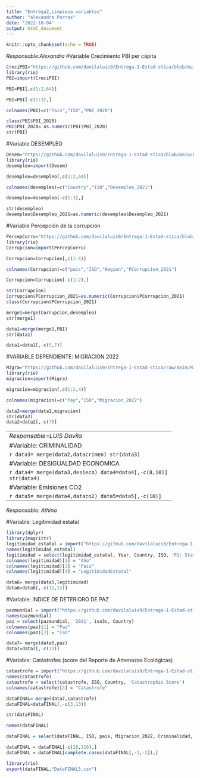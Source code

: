 ---
title: "Entrega2,Limpieza variables"
author: "alexandra Porras"
date: '2022-10-04'
output: html_document
---

```{r setup, include=FALSE}
knitr::opts_chunk$set(echo = TRUE)
```


*Responsable:Alexandra*
#Variable Crecimiento PBI per cápita

```{r}
CreciPBI="https://github.com/davilaluis9/Entrega-1-Estad-stica/blob/main/CreciPIB.xls?raw=true"
library(rio)
PBI=import(CreciPBI)
```
```{r}
PBI=PBI[,c(1:2,64)]
```
```{r}
PBI=PBI[-c(1:3),]
```
```{r}
colnames(PBI)=c("Pais","ISO","PBI_2020")
```

```{r}
class(PBI$PBI_2020)
PBI$PBI_2020= as.numeric(PBI$PBI_2020)
str(PBI)
```

#Variable DESEMPLEO

```{r}
Desem="https://github.com/davilaluis9/Entrega-1-Estad-stica/blob/main/Desempleo.xls?raw=true"
library(rio)
desempleo=import(Desem)
```

```{r}
desempleo=desempleo[,c(1:2,64)]
```
```{r}
colnames(desempleo)=c("Country","ISO","Desempleo_2021")
```
```{r}
desempleo=desempleo[-c(1:3),]
```

```{r}
str(desempleo)
desempleo$Desempleo_2021=as.numeric(desempleo$Desempleo_2021)
```


#Variable Percepción de la corrupción

```{r}
PercepCorru="https://github.com/davilaluis9/Entrega-1-Estad-stica/blob/main/IndicePercepCorru.xlsx?raw=true"
library(rio)
Corrupcion=import(PercepCorru)
```

```{r}
Corrupcion=Corrupcion[,c(1:4)]
```
```{r}
colnames(Corrupcion)=c("pais","ISO","Region","PCorrupcion_2021")
```
```{r}
Corrupcion=Corrupcion[-c(1:2),]
```

```{r}
str(Corrupcion)
Corrupcion$PCorrupcion_2021=as.numeric(Corrupcion$PCorrupcion_2021)
class(Corrupcion$PCorrupcion_2021)
```

```{r}
merge1=merge(Corrupcion,desempleo)
str(merge1)
```

```{r}
data1=merge(merge1,PBI)
str(data1)
```

```{r}
data1=data1[,-c(5,7)]
```

#VARIABLE DEPENDIENTE: MIGRACION 2022

```{r}
Migra="https://github.com/davilaluis9/Entrega-1-Estad-stica/raw/main/Migracion2022.csv"
library(rio)
migracion=import(Migra)
```

```{r}
migracion=migracion[,c(1:2,4)]
```
```{r}
colnames(migracion)=c("Pay","ISO","Migracion_2022")
```

```{r}
data2=merge(data1,migracion)
str(data2)
data2=data2[,-c(7)]
```

--------------------------------------------------------------
*Responsable=LUIS Davila*

#Variable: CRIMINALIDAD
```{r}
library(rio)
datacrimen = import("https://github.com/davilaluis9/Entrega-1-Estad-stica/blob/main/criminalidad1.xlsx?raw=true")
str(datacrimen)
```
```{r}
colnames(datacrimen)[3] = "Criminalidad"
```

```{r}
data3= merge(data2,datacrimen)
str(data3)
```

#Variable: DESIGUALDAD ECONOMICA
```{r}
desieco = import("https://github.com/davilaluis9/Entrega-1-Estad-stica/blob/main/desieco.xlsx?raw=true")
str(desieco)
```
```{r}
desieco = desieco[,c(1,3,9)]
str(desieco)
```

```{r}
data4= merge(data3,desieco)
data4=data4[,-c(8,10)]
str(data4)
```

#Variable: Emisiones CO2
```{r}
dataco2 =import("https://github.com/davilaluis9/Entrega-1-Estad-stica/blob/main/emisiones%20co2.xls?raw=true")
dataco2=dataco2[,c(1:2,64)]
dataco2=dataco2[-c(1:3),]
colnames(dataco2)[1] = "country-pais"
colnames(dataco2)[2] = "ISO"
colnames(dataco2)[3] = "EmisionesCO2"
```
```{r}
class(dataco2$EmisionesCO2)
dataco2$EmisionesCO2= as.numeric(dataco2$EmisionesCO2)
class(dataco2$EmisionesCO2)
```


```{r}
data5= merge(data4,dataco2)
data5=data5[,-c(10)]
```

------------------------------------------------
*Responsable: Athina*

#Variable: Legitimidad estatal
```{r}
library(dplyr)
library(magrittr)
legitimidad_estatal = import("https://github.com/davilaluis9/Entrega-1-Estad-stica/blob/main/legitimidad%20estatal%202021%20(1).xlsx?raw=true")
names(legitimidad_estatal)
legitimidad = select(legitimidad_estatal, Year, Country, ISO, 'P1: State Legitimacy')
colnames(legitimidad)[1] = "Año"
colnames(legitimidad)[2] = "Pais"
colnames(legitimidad)[4] = "LegitimidadEstatal"
```

```{r}
data6= merge(data5,legitimidad)
data6=data6[,-c(11,12)]
```


#Variable: INDICE DE DETERIORO DE PAZ  

```{r}
pazmundial = import("https://github.com/davilaluis9/Entrega-1-Estad-stica/blob/main/paz%20mundial.xlsx?raw=true")
names(pazmundial)
paz = select(pazmundial, '2021', iso3c, Country)
colnames(paz)[1] = "Paz"
colnames(paz)[2] = "ISO"
```

```{r}
data7= merge(data6,paz)
data7=data7[,-c(13)]
```


#Variable: Catástrofes (score del Reporte de Amenazas Ecológicas)
```{r}
catastrofe = import("https://github.com/davilaluis9/Entrega-1-Estad-stica/blob/main/catastrofe.xlsx?raw=true")
names(catastrofe)
catastrofe = select(catastrofe, ISO, Country, 'Catastrophic Score')
colnames(catastrofe)[3] = "Catastrofe"
```

```{r}
dataFINAL= merge(data7,catastrofe)
dataFINAL=dataFINAL[,-c(3,13)]
```

```{r}
str(dataFINAL)
```

```{r}
names(dataFINAL)
```

```{r}
dataFINAL = select(dataFINAL, ISO, pais, Migracion_2022, Criminalidad, PCorrupcion_2021, Desempleo_2021, PBI_2020, 'E2: Economic Inequality', EmisionesCO2, Paz, Catastrofe)

```


```{r}
dataFINAL = dataFINAL[-c(28,110),]
dataFINAL = dataFINAL[complete.cases(dataFINAL[,-1,-2]),]
```


```{r}
library(rio)
export(dataFINAL,"DataFINAL5.csv")
```


